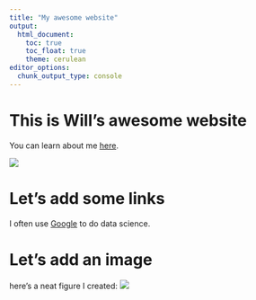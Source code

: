 ```yaml
---
title: "My awesome website"
output: 
  html_document:
    toc: true
    toc_float: true
    theme: cerulean
editor_options: 
  chunk_output_type: console
---
```


# This is Will's awesome website

You can learn about me [here](about.html).

![](https://media.giphy.com/media/drXGoW1iudhKw/giphy.gif)

# Let's add some links
I often use [Google](https://www.google.com) to do data science.

# Let's add an image
here's a neat figure I created:
![](images/weekly_prev_plot.png)

